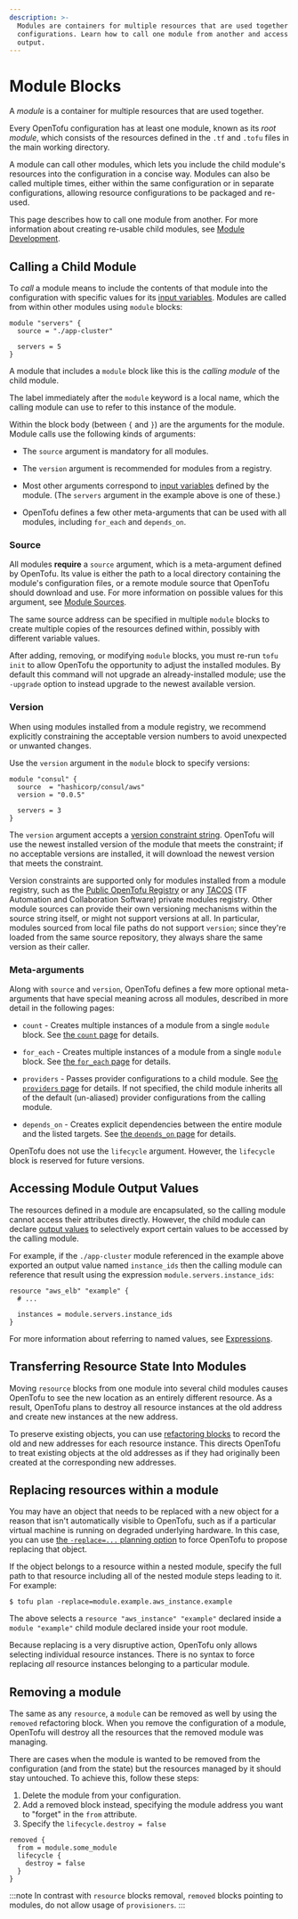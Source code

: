 ```yaml
---
description: >-
  Modules are containers for multiple resources that are used together in
  configurations. Learn how to call one module from another and access module
  output.
---
```


# Module Blocks

A _module_ is a container for multiple resources that are used together.

Every OpenTofu configuration has at least one module, known as its
_root module_, which consists of the resources defined in the `.tf` and `.tofu`
files in the main working directory.

A module can call other modules, which lets you include the child module's
resources into the configuration in a concise way. Modules
can also be called multiple times, either within the same configuration or
in separate configurations, allowing resource configurations to be packaged
and re-used.

This page describes how to call one module from another. For more information
about creating re-usable child modules, see [Module Development](../../language/modules/develop/index.mdx).

## Calling a Child Module

To _call_ a module means to include the contents of that module into the
configuration with specific values for its
[input variables](../../language/values/variables.mdx). Modules are called
from within other modules using `module` blocks:

```hcl
module "servers" {
  source = "./app-cluster"

  servers = 5
}
```

A module that includes a `module` block like this is the _calling module_ of the
child module.

The label immediately after the `module` keyword is a local name, which the
calling module can use to refer to this instance of the module.

Within the block body (between `{` and `}`) are the arguments for the module.
Module calls use the following kinds of arguments:

- The `source` argument is mandatory for all modules.

- The `version` argument is recommended for modules from a registry.

- Most other arguments correspond to [input variables](../../language/values/variables.mdx)
  defined by the module. (The `servers` argument in the example above is one of
  these.)

- OpenTofu defines a few other meta-arguments that can be used with all
  modules, including `for_each` and `depends_on`.

### Source

All modules **require** a `source` argument, which is a meta-argument defined by
OpenTofu. Its value is either the path to a local directory containing the
module's configuration files, or a remote module source that OpenTofu should
download and use. For more information on
possible values for this argument, see [Module Sources](../../language/modules/sources.mdx).

The same source address can be specified in multiple `module` blocks to create
multiple copies of the resources defined within, possibly with different
variable values.

After adding, removing, or modifying `module` blocks, you must re-run
`tofu init` to allow OpenTofu the opportunity to adjust the installed
modules. By default this command will not upgrade an already-installed module;
use the `-upgrade` option to instead upgrade to the newest available version.

### Version

When using modules installed from a module registry, we recommend explicitly
constraining the acceptable version numbers to avoid unexpected or unwanted
changes.

Use the `version` argument in the `module` block to specify versions:

```shell
module "consul" {
  source  = "hashicorp/consul/aws"
  version = "0.0.5"

  servers = 3
}
```

The `version` argument accepts a [version constraint string](../../language/expressions/version-constraints.mdx).
OpenTofu will use the newest installed version of the module that meets the
constraint; if no acceptable versions are installed, it will download the newest
version that meets the constraint.

Version constraints are supported only for modules installed from a module
registry, such as the [Public OpenTofu Registry](https://registry.opentofu.org/)
or any [TACOS](../../intro/tacos.mdx) (TF Automation and Collaboration Software) private modules registry.
Other module sources can provide their own versioning mechanisms within the
source string itself, or might not support versions at all. In particular,
modules sourced from local file paths do not support `version`; since
they're loaded from the same source repository, they always share the same
version as their caller.

### Meta-arguments

Along with `source` and `version`, OpenTofu defines a few more
optional meta-arguments that have special meaning across all modules,
described in more detail in the following pages:

- `count` - Creates multiple instances of a module from a single `module` block.
  See [the `count` page](../../language/meta-arguments/count.mdx)
  for details.

- `for_each` - Creates multiple instances of a module from a single `module`
  block. See
  [the `for_each` page](../../language/meta-arguments/for_each.mdx)
  for details.

- `providers` - Passes provider configurations to a child module. See
  [the `providers` page](../../language/meta-arguments/module-providers.mdx)
  for details. If not specified, the child module inherits all of the default
  (un-aliased) provider configurations from the calling module.

- `depends_on` - Creates explicit dependencies between the entire
  module and the listed targets. See
  [the `depends_on` page](../../language/meta-arguments/depends_on.mdx)
  for details.

OpenTofu does not use the `lifecycle` argument. However, the `lifecycle` block is reserved for future versions.

## Accessing Module Output Values

The resources defined in a module are encapsulated, so the calling module
cannot access their attributes directly. However, the child module can
declare [output values](../../language/values/outputs.mdx) to selectively
export certain values to be accessed by the calling module.

For example, if the `./app-cluster` module referenced in the example above
exported an output value named `instance_ids` then the calling module
can reference that result using the expression `module.servers.instance_ids`:

```hcl
resource "aws_elb" "example" {
  # ...

  instances = module.servers.instance_ids
}
```

For more information about referring to named values, see
[Expressions](../../language/expressions/index.mdx).

## Transferring Resource State Into Modules

Moving `resource` blocks from one module into several child modules causes
OpenTofu to see the new location as an entirely different resource. As a
result, OpenTofu plans to destroy all resource instances at the old address
and create new instances at the new address.

To preserve existing objects, you can use
[refactoring blocks](../../language/modules/develop/refactoring.mdx) to record the old and new
addresses for each resource instance. This directs OpenTofu to treat existing
objects at the old addresses as if they had originally been created at the
corresponding new addresses.

## Replacing resources within a module

You may have an object that needs to be replaced with a new object for a reason
that isn't automatically visible to OpenTofu, such as if a particular virtual
machine is running on degraded underlying hardware. In this case, you can use
[the `-replace=...` planning option](../../cli/commands/plan.mdx#replace-address)
to force OpenTofu to propose replacing that object.

If the object belongs to a resource within a nested module, specify the full
path to that resource including all of the nested module steps leading to it.
For example:

```shellsession
$ tofu plan -replace=module.example.aws_instance.example
```

The above selects a `resource "aws_instance" "example"` declared inside a
`module "example"` child module declared inside your root module.

Because replacing is a very disruptive action, OpenTofu only allows selecting
individual resource instances. There is no syntax to force replacing _all_
resource instances belonging to a particular module.

## Removing a module
The same as any `resource`, a `module` can be removed as well by using the `removed` refactoring block.
When you remove the configuration of a module, OpenTofu will destroy all the resources that the removed module was managing.

There are cases when the module is wanted to be removed from the configuration (and from the state) but the resources managed by it should stay untouched.
To achieve this, follow these steps:
1. Delete the module from your configuration.
2. Add a removed block instead, specifying the module address you want to "forget" in the `from` attribute.
3. Specify the `lifecycle.destroy = false`

```hcl
removed {
  from = module.some_module
  lifecycle {
    destroy = false
  }
}
```
:::note
In contrast with `resource` blocks removal, `removed` blocks pointing to modules, do not allow usage of `provisioners`.
:::